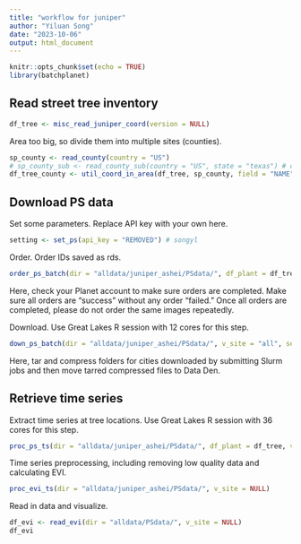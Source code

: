 ```yaml
---
title: "workflow for juniper"
author: "Yiluan Song"
date: "2023-10-06"
output: html_document
---
```


```r
knitr::opts_chunk$set(echo = TRUE)
library(batchplanet)
```

## Read street tree inventory

```r
df_tree <- misc_read_juniper_coord(version = NULL)
```

Area too big, so divide them into multiple sites (counties).
```r
sp_county <- read_county(country = "US")
# sp_county_sub <- read_county_sub(country = "US", state = "texas") # county subdivision not used
df_tree_county <- util_coord_in_area(df_tree, sp_county, field = "NAME")
```

## Download PS data
Set some parameters. Replace API key with your own here.
```r
setting <- set_ps(api_key = "REMOVED") # songyl
```

Order. Order IDs saved as rds.
```r
order_ps_batch(dir = "alldata/juniper_ashei/PSdata/", df_plant = df_tree_county, v_site = NULL, setting = setting)
```

Here, check your Planet account to make sure orders are completed. Make sure all orders are "success" without any order "failed." Once all orders are completed, please do not order the same images repeatedly.

Download. Use Great Lakes R session with 12 cores for this step.
```r
down_ps_batch(dir = "alldata/juniper_ashei/PSdata/", v_site = "all", setting = setting)
```
Here, tar and compress folders for cities downloaded by submitting Slurm jobs and then move tarred compressed files to Data Den.

## Retrieve time series

Extract time series at tree locations. Use Great Lakes R session with 36 cores for this step.
```r
proc_ps_ts(dir = "alldata/juniper_ashei/PSdata/", df_plant = df_tree, v_site = NULL)
```

Time series preprocessing, including removing low quality data and calculating EVI.
```r
proc_evi_ts(dir = "alldata/juniper_ashei/PSdata/", v_site = NULL)
```

Read in data and visualize.
```r
df_evi <- read_evi(dir = "alldata/PSdata/", v_site = NULL)
df_evi
```

